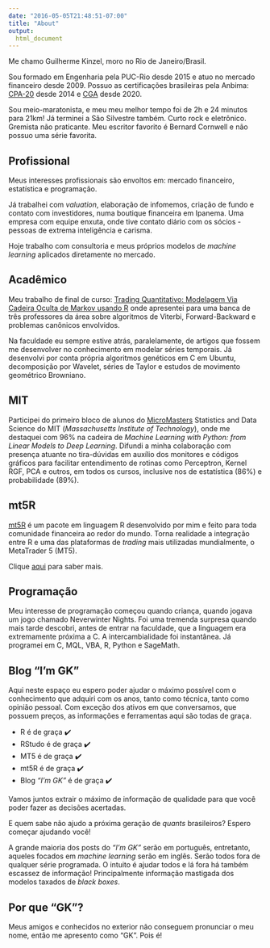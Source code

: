 ```yaml
---
date: "2016-05-05T21:48:51-07:00"
title: "About"
output: 
  html_document
---
```


Me chamo Guilherme Kinzel, moro no Rio de Janeiro/Brasil.

Sou formado em Engenharia pela PUC-Rio desde 2015 e atuo no mercado financeiro desde 2009. Possuo as certificações brasileiras pela Anbima: [CPA-20](https://www.anbima.com.br/pt_br/educar/certificacoes/cpa-20.htm) desde 2014 e [CGA](https://www.anbima.com.br/pt_br/educar/certificacoes/cga.htm) desde 2020.

Sou meio-maratonista, e meu meu melhor tempo foi de 2h e 24 minutos para 21km! Já terminei a São Silvestre também. Curto rock e eletrônico. Gremista não praticante. Meu escritor favorito é Bernard Cornwell e não possuo uma série favorita.

## Profissional

Meus interesses profissionais são envoltos em: mercado financeiro, estatística e programação.

Já trabalhei com *valuation*, elaboração de infomemos, criação de fundo e contato com investidores, numa boutique financeira em Ipanema. Uma empresa com equipe enxuta, onde tive contato diário com os sócios - pessoas de extrema inteligência e carisma.

Hoje trabalho com consultoria e meus próprios modelos de *machine learning* aplicados diretamente no mercado.

## Acadêmico

Meu trabalho de final de curso: [Trading Quantitativo: Modelagem Via Cadeira Oculta de Markov usando R](https://www.maxwell.vrac.puc-rio.br/colecao.php?strSecao=resultado&nrSeq=28556@1) onde apresentei para uma banca de três professores da área sobre algoritmos de Viterbi, Forward-Backward e problemas canônicos envolvidos.

Na faculdade eu sempre estive atrás, paralelamente, de artigos que fossem me desenvolver no conhecimento em modelar séries temporais. Já desenvolvi por conta própria algoritmos genéticos em C em Ubuntu, decomposição por Wavelet, séries de Taylor e estudos de movimento geométrico Browniano.

## MIT

Participei do primeiro bloco de alunos do [MicroMasters](https://micromasters.mit.edu/) Statistics and Data Science do MIT (*Massachusetts Institute of Technology*), onde me destaquei com 96% na cadeira de *Machine Learning with Python: from Linear Models to Deep Learning*. Difundi a minha colaboração com presença atuante no tira-dúvidas em auxílio dos monitores e códigos gráficos para facilitar entendimento de rotinas como Perceptron, Kernel RGF, PCA e outros, em todos os cursos, inclusive nos de estatística (86%) e probabilidade (89%).

## mt5R

[mt5R](https://kinzel.github.io/mt5R/) é um pacote em linguagem R desenvolvido por mim e feito para toda comunidade financeira ao redor do mundo. Torna realidade a integração entre R e uma das plataformas de *trading* mais utilizadas mundialmente, o MetaTrader 5 (MT5). 

Clique [aqui](linkparaomt5Rnosite) para saber mais.

## Programação

Meu interesse de programação começou quando criança, quando jogava um jogo chamado Neverwinter Nights. Foi uma tremenda surpresa quando mais tarde descobri, antes de entrar na faculdade, que a linguagem era extremamente próxima a C. A intercambialidade foi instantânea. Já programei em C, MQL, VBA, R, Python e SageMath.

## Blog "I'm GK"

Aqui neste espaço eu espero poder ajudar o máximo possível com o conhecimento que adquiri com os anos, tanto como técnica, tanto como opinião pessoal. Com exceção dos ativos em que conversamos, que possuem preços, as informações e ferramentas aqui são todas de graça.

* R é de graça ✔️
* RStudo é de graça ✔️
* MT5 é de graça ✔️
* mt5R é de graça ✔️
* Blog *"I'm GK"* é de graça ✔️

Vamos juntos extrair o máximo de informação de qualidade para que você poder fazer as decisões acertadas. 

E quem sabe não ajudo a próxima geração de *quants* brasileiros? Espero começar ajudando você!

A grande maioria dos posts do *"I'm GK"* serão em português, entretanto, aqueles focados em *machine learning* serão em inglês. Serão todos fora de qualquer série programada. O intuito é ajudar todos e lá fora há também escassez de informação! Principalmente informação mastigada dos modelos taxados de *black boxes*.

## Por que "GK"?

Meus amigos e conhecidos no exterior não conseguem pronunciar o meu nome, então me apresento como "GK". Pois é!

